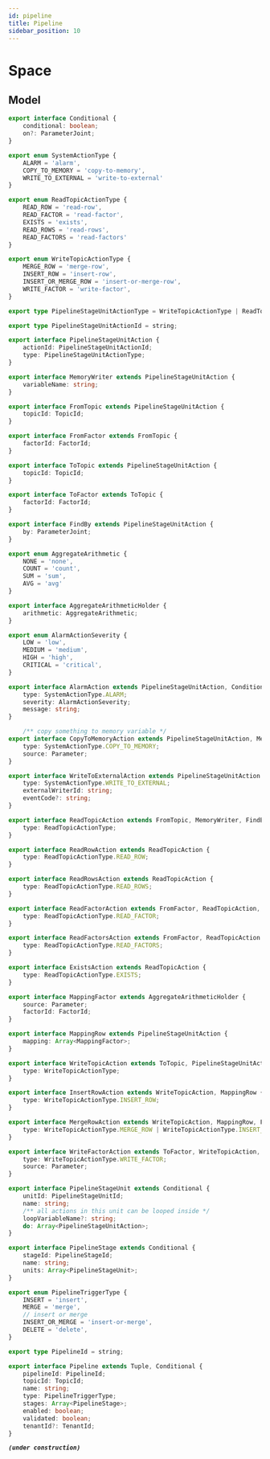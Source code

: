 ```yaml
---
id: pipeline
title: Pipeline
sidebar_position: 10
---
```



# Space
## Model
<Tabs>
<TabItem value="ts" label="Typescript">

```typescript title="watchmen-web-client/src/services/data/tuples/pipeline-super-types.ts"
export interface Conditional {
	conditional: boolean;
	on?: ParameterJoint;
}
```

```typescript title="watchmen-web-client/src/services/data/tuples/pipeline-stage-unit-action/pipeline-stage-unit-action-types.ts"
export enum SystemActionType {
	ALARM = 'alarm',
	COPY_TO_MEMORY = 'copy-to-memory',
	WRITE_TO_EXTERNAL = 'write-to-external'
}

export enum ReadTopicActionType {
	READ_ROW = 'read-row',
	READ_FACTOR = 'read-factor',
	EXISTS = 'exists',
	READ_ROWS = 'read-rows',
	READ_FACTORS = 'read-factors'
}

export enum WriteTopicActionType {
	MERGE_ROW = 'merge-row',
	INSERT_ROW = 'insert-row',
	INSERT_OR_MERGE_ROW = 'insert-or-merge-row',
	WRITE_FACTOR = 'write-factor',
}

export type PipelineStageUnitActionType = WriteTopicActionType | ReadTopicActionType | SystemActionType;

export type PipelineStageUnitActionId = string;

export interface PipelineStageUnitAction {
	actionId: PipelineStageUnitActionId;
	type: PipelineStageUnitActionType;
}

export interface MemoryWriter extends PipelineStageUnitAction {
	variableName: string;
}

export interface FromTopic extends PipelineStageUnitAction {
	topicId: TopicId;
}

export interface FromFactor extends FromTopic {
	factorId: FactorId;
}

export interface ToTopic extends PipelineStageUnitAction {
	topicId: TopicId;
}

export interface ToFactor extends ToTopic {
	factorId: FactorId;
}

export interface FindBy extends PipelineStageUnitAction {
	by: ParameterJoint;
}
```

```typescript title="watchmen-web-client/src/services/data/tuples/pipeline-stage-unit-action/aggregate-arithmetic-types.ts"
export enum AggregateArithmetic {
	NONE = 'none',
	COUNT = 'count',
	SUM = 'sum',
	AVG = 'avg'
}

export interface AggregateArithmeticHolder {
	arithmetic: AggregateArithmetic;
}
```

```typescript title="watchmen-web-client/src/services/data/tuples/pipeline-stage-unit-action/system-actions-types.ts"
export enum AlarmActionSeverity {
	LOW = 'low',
	MEDIUM = 'medium',
	HIGH = 'high',
	CRITICAL = 'critical',
}

export interface AlarmAction extends PipelineStageUnitAction, Conditional {
	type: SystemActionType.ALARM;
	severity: AlarmActionSeverity;
	message: string;
}

	/** copy something to memory variable */
export interface CopyToMemoryAction extends PipelineStageUnitAction, MemoryWriter {
	type: SystemActionType.COPY_TO_MEMORY;
	source: Parameter;
}

export interface WriteToExternalAction extends PipelineStageUnitAction {
	type: SystemActionType.WRITE_TO_EXTERNAL;
	externalWriterId: string;
	eventCode?: string;
}
```
	
```typescript title="watchmen-web-client/src/services/data/tuples/pipeline-stage-unit-action/read-topic-actions-types.ts"
export interface ReadTopicAction extends FromTopic, MemoryWriter, FindBy, PipelineStageUnitAction {
	type: ReadTopicActionType;
}

export interface ReadRowAction extends ReadTopicAction {
	type: ReadTopicActionType.READ_ROW;
}

export interface ReadRowsAction extends ReadTopicAction {
	type: ReadTopicActionType.READ_ROWS;
}

export interface ReadFactorAction extends FromFactor, ReadTopicAction, AggregateArithmeticHolder {
	type: ReadTopicActionType.READ_FACTOR;
}

export interface ReadFactorsAction extends FromFactor, ReadTopicAction {
	type: ReadTopicActionType.READ_FACTORS;
}

export interface ExistsAction extends ReadTopicAction {
	type: ReadTopicActionType.EXISTS;
}
```

```typescript title="watchmen-web-client/src/services/data/tuples/pipeline-stage-unit-action/write-topic-actions-types.ts"
export interface MappingFactor extends AggregateArithmeticHolder {
	source: Parameter;
	factorId: FactorId;
}

export interface MappingRow extends PipelineStageUnitAction {
	mapping: Array<MappingFactor>;
}

export interface WriteTopicAction extends ToTopic, PipelineStageUnitAction {
	type: WriteTopicActionType;
}

export interface InsertRowAction extends WriteTopicAction, MappingRow {
	type: WriteTopicActionType.INSERT_ROW;
}

export interface MergeRowAction extends WriteTopicAction, MappingRow, FindBy {
	type: WriteTopicActionType.MERGE_ROW | WriteTopicActionType.INSERT_OR_MERGE_ROW;
}

export interface WriteFactorAction extends ToFactor, WriteTopicAction, FindBy, AggregateArithmeticHolder {
	type: WriteTopicActionType.WRITE_FACTOR;
	source: Parameter;
}
```

	
```typescript title="watchmen-web-client/src/services/data/tuples/pipeline-stage-unit-types.ts"
export interface PipelineStageUnit extends Conditional {
	unitId: PipelineStageUnitId;
	name: string;
	/** all actions in this unit can be looped inside */
	loopVariableName?: string;
	do: Array<PipelineStageUnitAction>;
}
```

```typescript title="watchmen-web-client/src/services/data/tuples/pipeline-stage-types.ts"
export interface PipelineStage extends Conditional {
	stageId: PipelineStageId;
	name: string;
	units: Array<PipelineStageUnit>;
}
```

```typescript title="watchmen-web-client/src/services/data/tuples/pipeline-types.ts"
export enum PipelineTriggerType {
	INSERT = 'insert',
	MERGE = 'merge',
	// insert or merge
	INSERT_OR_MERGE = 'insert-or-merge',
	DELETE = 'delete',
}

export type PipelineId = string;

export interface Pipeline extends Tuple, Conditional {
	pipelineId: PipelineId;
	topicId: TopicId;
	name: string;
	type: PipelineTriggerType;
	stages: Array<PipelineStage>;
	enabled: boolean;
	validated: boolean;
	tenantId?: TenantId;
}
```

</TabItem>
<TabItem value="py" label="Python">

**_`(under construction)`_**

</TabItem>
</Tabs>
